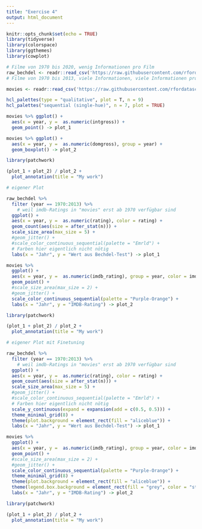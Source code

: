 ```yaml
---
title: "Exercise 4"
output: html_document
---
```


```r
knitr::opts_chunk$set(echo = TRUE)
library(tidyverse)
library(colorspace)
library(ggthemes)
library(cowplot)
```


```r

# Filme von 1970 bis 2020, wenig Informationen pro Film
raw_bechdel <- readr::read_csv('https://raw.githubusercontent.com/rfordatascience/tidytuesday/master/data/2021/2021-03-09/raw_bechdel.csv')
# Filme von 1970 bis 2013, viele Informationen, viele Informationen pro Film

movies <- readr::read_csv('https://raw.githubusercontent.com/rfordatascience/tidytuesday/master/data/2021/2021-03-09/movies.csv')
```

```r
hcl_palettes(type = "qualitative", plot = T, n = 9)
hcl_palettes("sequential (single-hue)", n = 7, plot = TRUE)
```



```r
movies %>% ggplot() +
  aes(x = year, y =  as.numeric(intgross)) +
  geom_point() -> plot_1

movies %>% ggplot() +
  aes(x = year, y =  as.numeric(domgross), group = year) +
  geom_boxplot() -> plot_2

library(patchwork)

(plot_1 + plot_2) / plot_2 +
  plot_annotation(title = "My work")
```



```r
# eigener Plot

raw_bechdel %>% 
  filter (year == 1970:2013) %>%
    # weil imdb-Ratings in "movies" erst ab 1970 verfügbar sind 
  ggplot() +
  aes(x = year, y =  as.numeric(rating), color = rating) +
  geom_count(aes(size = after_stat(n))) +
  scale_size_area(max_size = 5) +
  #geom_jitter() +
  #scale_color_continuous_sequential(palette = "Emrld") +
  # Farben hier eigentlich nicht nötig
  labs(x = "Jahr", y = "Wert aus Bechdel-Test") -> plot_1

movies %>% 
  ggplot() +
  aes(x = year, y =  as.numeric(imdb_rating), group = year, color = imdb_rating) +
  geom_point() +
  #scale_size_area(max_size = 2) +
  #geom_jitter() +
  scale_color_continuous_sequential(palette = "Purple-Orange") +
  labs(x = "Jahr", y = "IMDB-Rating") -> plot_2

library(patchwork)

(plot_1 + plot_2) / plot_2 +
  plot_annotation(title = "My work")


```
```r
# eigener Plot mit Finetuning

raw_bechdel %>% 
  filter (year == 1970:2013) %>%
    # weil imdb-Ratings in "movies" erst ab 1970 verfügbar sind 
  ggplot() +
  aes(x = year, y =  as.numeric(rating), color = rating) +
  geom_count(aes(size = after_stat(n))) +
  scale_size_area(max_size = 5) +
  #geom_jitter() +
  #scale_color_continuous_sequential(palette = "Emrld") +
  # Farben hier eigentlich nicht nötig
  scale_y_continuous(expand = expansion(add = c(0.5, 0.5))) +
  theme_minimal_grid(8) +
  theme(plot.background = element_rect(fill = "aliceblue")) +
  labs(x = "Jahr", y = "Wert aus Bechdel-Test") -> plot_1

movies %>% 
  ggplot() +
  aes(x = year, y =  as.numeric(imdb_rating), group = year, color = imdb_rating) +
  geom_point() +
  #scale_size_area(max_size = 2) +
  #geom_jitter() +
  scale_color_continuous_sequential(palette = "Purple-Orange") +
  theme_minimal_grid(8) +
  theme(plot.background = element_rect(fill = "aliceblue")) +
  theme(legend.box.background = element_rect(fill = "grey", color = "steelblue4"), legend.box.margin = margin(7, 7, 7, 7)) +
  labs(x = "Jahr", y = "IMDB-Rating") -> plot_2

library(patchwork)

(plot_1 + plot_2) / plot_2 +
  plot_annotation(title = "My work")
```

